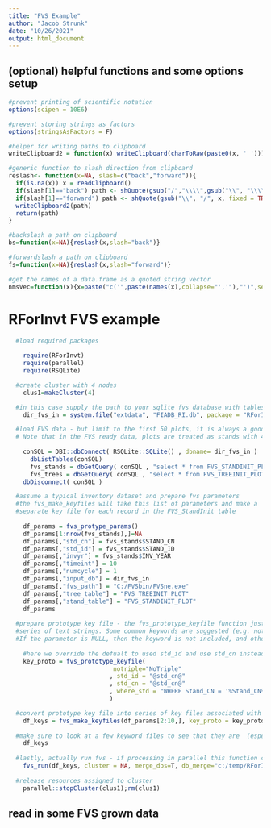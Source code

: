 ```yaml
---
title: "FVS Example"
author: "Jacob Strunk"
date: "10/26/2021"
output: html_document
---
```


## (optional) helpful functions and some options setup

```r

#prevent printing of scientific notation
options(scipen = 10E6)

#prevent storing strings as factors
options(stringsAsFactors = F)

#helper for writing paths to clipboard 
writeClipboard2 = function(x) writeClipboard(charToRaw(paste0(x, ' ')))

#generic function to slash direction from clipboard
reslash<- function(x=NA, slash=c("back","forward")){
  if(is.na(x)) x = readClipboard()
  if(slash[1]=="back") path <- shQuote(gsub("/","\\\\",gsub("\\", "\\\\", x, fixed = TRUE), fixed = TRUE))
  if(slash[1]=="forward") path <- shQuote(gsub("\\", "/", x, fixed = TRUE))
  writeClipboard2(path)
  return(path)
}

#backslash a path on clipboard
bs=function(x=NA){reslash(x,slash="back")}

#forwardslash a path on clipboard
fs=function(x=NA){reslash(x,slash="forward")}

#get the names of a data.frame as a quoted string vector
nmsVec=function(x){x=paste("c('",paste(names(x),collapse="','"),"')",sep=""); writeClipboard2(x);return(x)}

```

# RForInvt FVS example

```r

  #load required packages
  
    require(RForInvt)
    require(parallel)
    require(RSQLite)

  #create cluster with 4 nodes  
    clus1=makeCluster(4)

  #in this case supply the path to your sqlite fvs database with tables FVS_StandInit, and FVS_TreeInit
    dir_fvs_in = system.file("extdata", "FIADB_RI.db", package = "RForInvt")

  #load FVS data - but limit to the first 50 plots, it is always a good idea to start with a small dataset
  # Note that in the FVS ready data, plots are treated as stands with 4 plots
  
    conSQL = DBI::dbConnect( RSQLite::SQLite() , dbname= dir_fvs_in )
      dbListTables(conSQL)
      fvs_stands = dbGetQuery( conSQL , "select * from FVS_STANDINIT_PLOT where INV_YEAR > 2010")
      fvs_trees = dbGetQuery( conSQL , "select * from FVS_TREEINIT_PLOT where STAND_limit 500")
    dbDisconnect( conSQL )

  #assume a typical inventory dataset and prepare fvs parameters
  #the fvs_make_keyfiles will take this list of parameters and make a
  #separate key file for each record in the FVS_StandInit table
  
    df_params = fvs_protype_params()
    df_params[1:nrow(fvs_stands),]=NA
    df_params[,"std_cn"] = fvs_stands$STAND_CN
    df_params[,"std_id"] = fvs_stands$STAND_ID
    df_params[,"invyr"] = fvs_stands$INV_YEAR
    df_params[,"timeint"] = 10
    df_params[,"numcycle"] = 1
    df_params[,"input_db"] = dir_fvs_in
    df_params[,"fvs_path"] = "C:/FVSbin/FVSne.exe"
    df_params[,"tree_table"] = "FVS_TREEINIT_PLOT"
    df_params[,"stand_table"] = "FVS_STANDINIT_PLOT"
    df_params
    
  #prepare prototype key file - the fvs_prototype_keyfile function just puts together a 
  #series of text strings. Some common keywords are suggested (e.g. notriple, nodgl, and dgstdev). 
  #If the parameter is NULL, then the keyword is not included, and other keywords can be supplied with "other_keywords" parameter
    
    #here we override the defualt to used std_id and use std_cn instead
    key_proto = fvs_prototype_keyfile(
                             notriple="NoTriple"
                            , std_id = "@std_cn@"
                            , std_cn = "@std_cn@"
                            , where_std = "WHERE Stand_CN = '%Stand_CN%'"
                            )

  #convert prototype key file into series of key files associated with each stand_id
    df_keys = fvs_make_keyfiles(df_params[2:10,], key_proto = key_proto, cluster = clus1 , id="std_cn" , clear_db = T, clear_keys = T)
  
  #make sure to look at a few keyword files to see that they are  (especially the db paths)
    df_keys
  
  #lastly, actually run fvs - if processing in parallel this function creates multiple output dbs, by default these are merged and temp files deleted
    fvs_run(df_keys, cluster = NA, merge_dbs=T, db_merge="c:/temp/RForInvt/fvs/fVS_out_RI.db" , append=F)
  
  #release resources assigned to cluster  
    parallel::stopCluster(clus1);rm(clus1)


```

## read in some FVS grown data

```r

```

## 

```r

```

## 

```r

```


## 

```r

```

## 

```r

```

## 

```r

```

